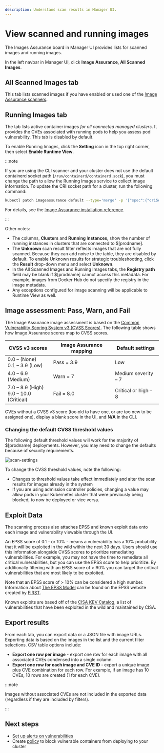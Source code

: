 ```yaml
---
description: Understand scan results in Manager UI.
---
```


# View scanned and running images

The Images Assurance board in Manager UI provides lists for scanned images and running images.

In the left navbar in Manager UI, click **Image Assurance**, **All Scanned Images**.

## All Scanned Images tab

This tab lists scanned images if you have enabled or used one of the [Image Assurance scanners](./scanners/overview).

## Running Images tab

The tab lists active container images *for all connected managed clusters*. It provides the CVEs associated with running pods to help you assess pod vulnerability. This tab is disabled by default.

To enable Running Images, click the **Setting** icon in the top right corner, then select **Enable Runtime View**.

:::note

If you are using the CLI scanner and your cluster does not use the default containerd socket path (`/run/containerd/containerd.sock`), you must change the path to allow the Running Images service to collect image information. To update the CRI socket path for a cluster, run the following command:

```bash
kubectl patch imageassurance default --type='merge' -p '{"spec":{"criSocketPath":"<path-to-cri-socket>"}}'
```
For details, see the [Image Assurance installation reference](../reference/installation/ia-api.mdx#image-assurance.operator.tigera.io/v1.ImageAssuranceSpec).

:::

Other notes:

- The columns, **Clusters** and **Running Instances**, show the number of running instances in clusters that are connected to $[prodname].
- The **Unknown** scan result filter reflects images that are not fully scanned. Because they can add noise to the table, they are disabled by default. To enable Unknown results for strategic troubleshooting, click the **Result** drop-down menu and select **Unknown**.
- In the All Scanned Images and Running Images tabs, the **Registry path** field may be blank if $[prodname] cannot access this metadata. For example, images from Docker Hub do not specify the registry in the image metadata.
- Any exceptions configured for image scanning will be applicable to Runtime View as well. 

## Image assessment: Pass, Warn, and Fail

The Image Assurance image assessment is based on the [Common Vulnerability Scoring System v3 (CVSS Scores)](https://nvd.nist.gov/vuln-metrics/cvss/v3-calculator). The following table shows how Image Assurance scores map to CVSS scores.

| CVSS v3 scores                              | Image Assurance mapping | Default settings     |
| ------------------------------------------- | ----------------------- | -------------------- |
| 0.0 – (None)<br />0.1 – 3.9 (Low)           | Pass = 3.9              | Low                  |
| 4.0 – 6.9 (Medium)                          | Warn = 7                | Medium severity – 7  |
| 7.0 – 8.9 (High)<br />9.0 – 10.0 (Critical) | Fail = 8.0              | Critical or high – 8 |

CVEs without a CVSS v3 score (too old to have one, or are too new to be assigned one), display a blank score in the UI, and **N/A** in the CLI.

### Changing the default CVSS threshold values

The following default threshold values will work for the majority of $[prodname] deployments. However, you may need to change the defaults because of security requirements.

![scan-settings](/img/calico-cloud/scan-settings.png)

To change the CVSS threshold values, note the following:

- Changes to threshold values take effect immediately and alter the scan results for images already in the system
- If you are using admission controller policies, changing a value may allow pods in your Kubernetes cluster that were previously being blocked, to now be deployed or vice versa.

## Exploit Data

The scanning process also attaches EPSS and known exploit data onto each image and vulnerability viewable through the UI.

An EPSS score of 0.1 - or 10% - means a vulnerability has a 10% probability that it will be exploited in the wild within the next 30 days. 
Users should use this information alongside CVSS scores to prioritize remediating vulnerabilities. For example, you may not have the time to remediate
all critical vulnerabilities, but you can use the EPSS score to help prioritize. By additionally filtering with an EPSS score of > 90% you can target 
the critical vulnerabilities that are most likely to be exploited.

Note that an EPSS score of > 10% can be considered a high number.
Information about [The EPSS Model](https://www.first.org/epss/model) can be found on the EPSS website created by [FIRST](https://www.first.org/).

Known exploits are based off of the [CISA KEV Catalog](https://www.cisa.gov/known-exploited-vulnerabilities-catalog), a list of 
vulnerabilities that have been exploited in the wild and maintained by CISA.

## Export results

From each tab, you can export data or a JSON file with image URLs. Exporting data is based on the images in the list and the current filter selections. CSV table options include:

- **Export one row per image** - export one row for each image with all associated CVEs condensed into a single column.
- **Export one row for each image and CVE ID** - export a unique image plus CVE combination for each row. For example, if an image has 10 CVEs, 10 rows are created (1 for each CVE).

:::note

Images without associated CVEs are not included in the exported data (regardless if they are included by filters).

:::

## Next steps

- [Set up alerts on vulnerabilities](set-up-alerts.mdx)
- Create [policy](install-the-admission-controller.mdx) to block vulnerable containers from deploying to your cluster